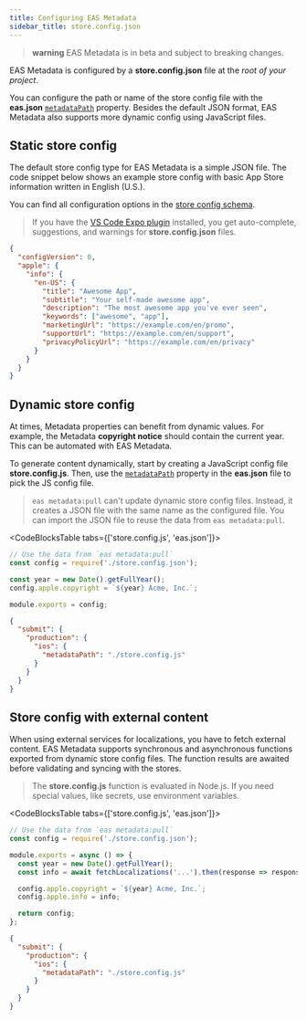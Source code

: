 ```yaml
---
title: Configuring EAS Metadata
sidebar_title: store.config.json
---
```



> **warning** EAS Metadata is in beta and subject to breaking changes.

EAS Metadata is configured by a **store.config.json** file at the _root of your project_.

You can configure the path or name of the store config file with the **eas.json** [`metadataPath`](../../submit/eas-json.mdx#metadatapath) property.
Besides the default JSON format, EAS Metadata also supports more dynamic config using JavaScript files.

## Static store config

The default store config type for EAS Metadata is a simple JSON file.
The code snippet below shows an example store config with basic App Store information written in English (U.S.).

You can find all configuration options in the [store config schema](./schema.mdx).

> If you have the [VS Code Expo plugin](https://github.com/expo/vscode-expo#readme) installed, you get auto-complete, suggestions, and warnings for **store.config.json** files.

```json store.config.json
{
  "configVersion": 0,
  "apple": {
    "info": {
      "en-US": {
        "title": "Awesome App",
        "subtitle": "Your self-made awesome app",
        "description": "The most awesome app you've ever seen",
        "keywords": ["awesome", "app"],
        "marketingUrl": "https://example.com/en/promo",
        "supportUrl": "https://example.com/en/support",
        "privacyPolicyUrl": "https://example.com/en/privacy"
      }
    }
  }
}
```

## Dynamic store config

At times, Metadata properties can benefit from dynamic values. For example, the Metadata **copyright notice** should contain the current year. This can be automated with EAS Metadata.

To generate content dynamically, start by creating a JavaScript config file **store.config.js**. Then, use the [`metadataPath`](../../submit/eas-json.mdx#metadatapath) property in the **eas.json** file to pick the JS config file.

> `eas metadata:pull` can't update dynamic store config files. Instead, it creates a JSON file with the same name as the configured file. You can import the JSON file to reuse the data from `eas metadata:pull`.

<CodeBlocksTable tabs={['store.config.js', 'eas.json']}>

```js
// Use the data from `eas metadata:pull`
const config = require('./store.config.json');

const year = new Date().getFullYear();
config.apple.copyright = `${year} Acme, Inc.`;

module.exports = config;
```

```json
{
  "submit": {
    "production": {
      "ios": {
        "metadataPath": "./store.config.js"
      }
    }
  }
}
```

</CodeBlocksTable>

## Store config with external content

When using external services for localizations, you have to fetch external content.
EAS Metadata supports synchronous and asynchronous functions exported from dynamic store config files.
The function results are awaited before validating and syncing with the stores.

> The **store.config.js** function is evaluated in Node.js. If you need special values, like secrets, use environment variables.

<CodeBlocksTable tabs={['store.config.js', 'eas.json']}>

```js
// Use the data from `eas metadata:pull`
const config = require('./store.config.json');

module.exports = async () => {
  const year = new Date().getFullYear();
  const info = await fetchLocalizations('...').then(response => response.json());

  config.apple.copyright = `${year} Acme, Inc.`;
  config.apple.info = info;

  return config;
};
```

```json
{
  "submit": {
    "production": {
      "ios": {
        "metadataPath": "./store.config.js"
      }
    }
  }
}
```

</CodeBlocksTable>
